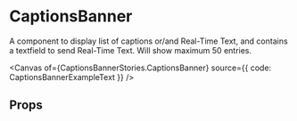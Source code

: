
<Meta of={CaptionsBannerStories} />

# CaptionsBanner

A component to display list of captions or/and Real-Time Text, and contains a textfield to send Real-Time Text. Will show maximum 50 entries.

<Canvas of={CaptionsBannerStories.CaptionsBanner} source={{ code: CaptionsBannerExampleText }} />

## Props

<ArgTypes of={CaptionsBanner} />
